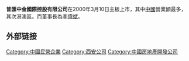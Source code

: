 '''普匯中金國際控股有限公司'''在2000年3月10日主板上市，其中[[中國|中國]]營業額最多，其次港澳區。而董事長為[[李偉斌|李偉斌]]。

==外部链接==

[[Category:中國民營企業|Category:中國民營企業]]
[[Category:西安公司|Category:西安公司]]
[[Category:中國房地產開發公司|Category:中國房地產開發公司]]